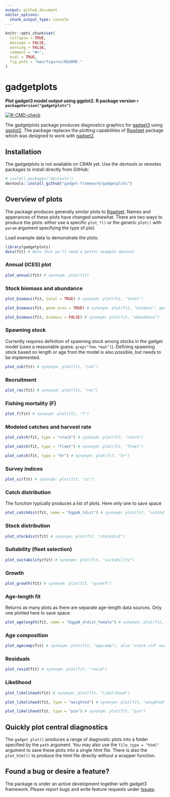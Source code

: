 ```yaml
---
output: github_document
editor_options: 
  chunk_output_type: console
---
```


```r
knitr::opts_chunk$set(
  collapse = TRUE,
  message = FALSE, 
  warning = FALSE,
  comment = "#>",
  eval = TRUE,
  fig.path = "man/figures/README-"
)
```

# gadgetplots
**Plot gadget3 model output using ggplot2. R package version `r packageVersion("gadgetplots")`**

<!-- badges: start -->
[![R-CMD-check](https://github.com/gadget-framework/gadgetplots/workflows/R-CMD-check/badge.svg)](https://github.com/gadget-framework/gadgetplots/actions)
<!-- badges: end -->

The gadgetplots package produces diagnostics graphics for [gadget3](https://github.com/gadget-framework/gadget3) using [ggplot2](https://ggplot2.tidyverse.org/reference). The package replaces the plotting capabilities of [Rgadget](https://github.com/gadget-framework/rgadget) package which was designed to work with [gadget2](https://github.com/gadget-framework/gadget2). 

## Installation

The gadgetplots is not available on CRAN yet. Use the devtools or remotes packages to install directly from GitHub:

```r
# install.packages("devtools")
devtools::install_github("gadget-framework/gadgetplots")
```

## Overview of plots

The package produces generally similar plots to [Rgadget](https://github.com/gadget-framework/rgadget). Names and apperances of these plots have changed somewhat. There are two ways to produce the plots: either use a specific `plot_*()` or the generic `plot()` with `param` argument specifying the type of plot.

Load example data to demonstrate the plots:

```r
library(gadgetplots)
data(fit) # Note that we'll need a better example dataset
```

### Annual (ICES) plot

```r
plot_annual(fit) # synonym: plot(fit)
```

### Stock biomass and abundance

```r
plot_biomass(fit, total = TRUE) # synonym: plot(fit, "total")
```

```r
plot_biomass(fit, geom_area = TRUE) # synonym: plot(fit, "biomass", geom_area = TRUE)
```

```r
plot_biomass(fit, biomass = FALSE) # synonym: plot(fit, "abundance")
```

### Spawning stock

Currently requires definition of spawning stock among stocks in the gadget model (uses a reasonable guess: `grep("fem.*mat")`). Defining spawning stock based on length or age from the model is also possible, but needs to be implemented.

```r
plot_ssb(fit) # synonym: plot(fit, "ssb")
```

### Recruitment

```r
plot_rec(fit) # synonym: plot(fit, "rec")
```

### Fishing mortality (F)

```r
plot_f(fit) # synonym: plot(fit, "f")
```

### Modeled catches and harvest rate

```r
plot_catch(fit, type = "stock") # synonym: plot(fit, "catch")
```

```r
plot_catch(fit, type = "fleet") # synonym: plot(fit, "fleet")
```

```r
plot_catch(fit, type = "hr") # synonym: plot(fit, "hr")
```

### Survey indices

```r
plot_si(fit) # synonym: plot(fit, "si")
```

### Catch distribution

The function typically produces a list of plots. Here only one to save space

```r
plot_catchdist(fit, name = "EggaN_ldist") # synonym: plot(fit, "catchdist")
```

### Stock distribution

```r
plot_stockdist(fit) # synonym: plot(fit, "stockdist")
```

### Suitability (fleet selection)

```r
plot_suitability(fit) # synonym: plot(fit, "suitability")
```

### Growth

```r
plot_growth(fit) # synonym: plot(fit, "growth")
```

### Age-length fit

Returns as many plots as there are separate age-length data sources. Only one plotted here to save space.

```r
plot_agelength(fit, name = "EggaN_aldist_female") # synonym: plot(fit, "agelength")
```

### Age composition

```r
plot_agecomp(fit) # synonym: plot(fit, "agecomp"), also "stock.std" works
```

### Residuals

```r
plot_resid(fit) # synonym: plot(fit, "resid")
```

### Likelihood

```r
plot_likelihood(fit) # synonym: plot(fit, "likelihood")
```

```r
plot_likelihood(fit, type = "weighted") # synonym: plot(fit, "weighted")
```

```r
plot_likelihood(fit, type = "pie") # synonym: plot(fit, "pie")
```

## Quickly plot central diagnostics

The `gadget_plot()` produces a range of diagnostic plots into a folder specified by the `path` argument. You may also use the `file_type = "html"` argument to save these plots into a single html file. There is also the `plot_html()` to produce the html file directly without a wrapper function. 

## Found a bug or desire a feature?

The package is under an active development together with gadget3 framework. Please report bugs and write feature requests under [Issues](https://github.com/gadget-framework/gadgetplots/issues).




